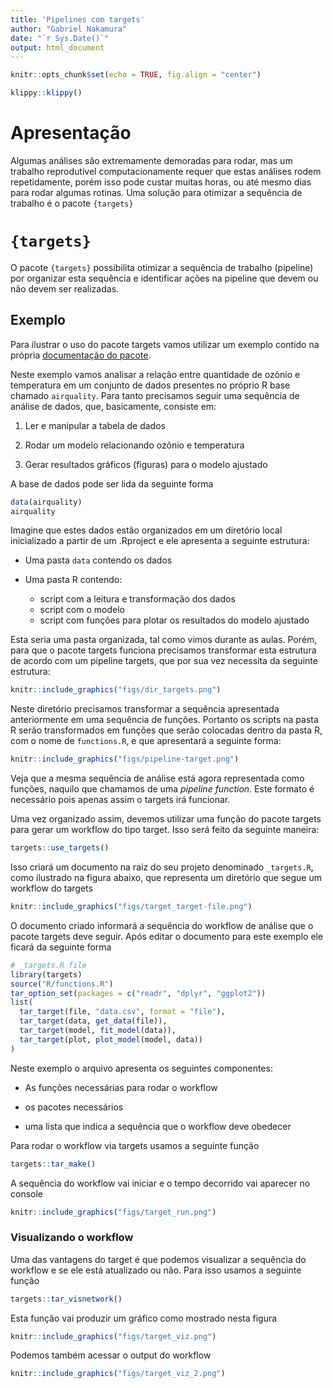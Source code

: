 ```yaml
---
title: 'Pipelines com targets'
author: "Gabriel Nakamura"
date: "`r Sys.Date()`"
output: html_document
---
```


```r
knitr::opts_chunk$set(echo = TRUE, fig.align = "center")
```

```r
klippy::klippy()
```

# Apresentação

Algumas análises são extremamente demoradas para rodar, mas um trabalho reprodutível computacionamente requer que estas análises rodem repetidamente, porém isso pode custar muitas horas, ou até mesmo dias para rodar algumas rotinas. Uma solução para otimizar a sequência de trabalho é o pacote `{targets}`


# `{targets}`

O pacote `{targets}` possibilita otimizar a sequência de trabalho (pipeline) por organizar esta sequência e identificar ações na pipeline que devem ou não devem ser realizadas.

## Exemplo

Para ilustrar o uso do pacote targets vamos utilizar um exemplo contido na própria [documentação do pacote](https://books.ropensci.org/targets/).

Neste exemplo vamos analisar a relação entre quantidade de ozônio e temperatura em um conjunto de dados presentes no próprio R base chamado `airquality`. Para tanto precisamos seguir uma sequência de análise de dados, que, basicamente, consiste em:

1.  Ler e manipular a tabela de dados

2. Rodar um modelo relacionando ozônio e temperatura

3. Gerar resultados gráficos (figuras) para o modelo ajustado

A base de dados pode ser lida da seguinte forma

```r
data(airquality)
airquality
```

Imagine que estes dados estão organizados em um diretório local inicializado a partir de um .Rproject e ele apresenta a seguinte estrutura:

- Uma pasta `data` contendo os dados

- Uma pasta R contendo:
    + script com a leitura e transformação dos dados
    + script com o modelo
    + script com funções para plotar os resultados do modelo ajustado 
    
Esta seria uma pasta organizada, tal como vimos durante as aulas. Porém, para que o pacote targets funciona precisamos transformar esta estrutura de acordo com um pipeline targets, que por sua vez necessita da seguinte estrutura:

```r
knitr::include_graphics("figs/dir_targets.png")
```

Neste diretório precisamos transformar a sequência apresentada anteriormente em uma sequência de funções. Portanto os scripts na pasta R serão transformados em funções que serão colocadas dentro da pasta R, com o nome de `functions.R`, e que apresentará a seguinte forma:

```r
knitr::include_graphics("figs/pipeline-target.png")
```

Veja que a mesma sequência de análise está agora representada como funções, naquilo que chamamos de uma *pipeline function*. Este formato é necessário pois apenas assim o targets irá funcionar.

Uma vez organizado assim, devemos utilizar uma função do pacote targets para gerar um workflow do tipo target. Isso será feito da seguinte maneira:

```r
targets::use_targets()
```

Isso criará um documento na raiz do seu projeto denominado `_targets.R`, como ilustrado na figura abaixo, que representa um diretório que segue um workflow do targets

```r
knitr::include_graphics("figs/target_target-file.png")
```

O documento criado informará a sequência do workflow de análise que o pacote targets deve seguir. Após editar o documento para este exemplo ele ficará da seguinte forma

```r
# _targets.R file
library(targets)
source("R/functions.R")
tar_option_set(packages = c("readr", "dplyr", "ggplot2"))
list(
  tar_target(file, "data.csv", format = "file"),
  tar_target(data, get_data(file)),
  tar_target(model, fit_model(data)),
  tar_target(plot, plot_model(model, data))
)
```

Neste exemplo o arquivo apresenta os seguintes componentes: 

- As funções necessárias para rodar o workflow

- os pacotes necessários

- uma lista que indica a sequência que o workflow deve obedecer


Para rodar o workflow via targets usamos a seguinte função

```r
targets::tar_make()
```

A sequência do workflow vai iniciar e o tempo decorrido vai aparecer no console

```r
knitr::include_graphics("figs/target_run.png")
```

### Visualizando o workflow

Uma das vantagens do target é que podemos visualizar a sequência do workflow e se ele está atualizado ou não. Para isso usamos a seguinte função

```r
targets::tar_visnetwork()
```

Esta função vai produzir um gráfico como mostrado nesta figura

```r
knitr::include_graphics("figs/target_viz.png")
```

Podemos também acessar o output do workflow

```r
knitr::include_graphics("figs/target_viz_2.png")
```


